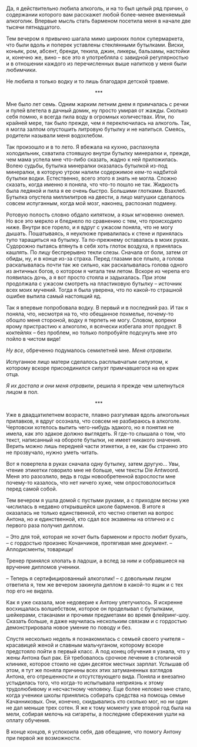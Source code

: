 # &nbsp; {#chapter-30}

Да, я действительно любила алкоголь, и на то был целый ряд причин, о содержании которого вам расскажет любой более-менее вменяемый алкоголик. Впервые мысль стать барменом посетила меня в начале две тысячи пятнадцатого. 

Тем вечером я привычно шагала мимо широких полок супермаркета, что были вдоль и поперек уставлены стеклянными бутылками. Виски, коньяк, ром, абсент, бренди, текила, джин, ликеры, бальзамы, настойки и, конечно же, вино – все это я употребляла с завидной регулярностью и в отношении каждого из перечисленных выше напитков у меня были любимчики. 

Не любила я только водку и то лишь благодаря детской травме. 

<div style="text-align: center;">***</div>

Мне было лет семь. Одним жарким летним днем я примчалась с речки и пулей влетела в дачный домик, ну просто умирая от жажды. Сколько себя помню, я всегда пила воду в огромных количествах. Или, по крайней мере, так было прежде, чем я переключилась на алкоголь. Так, я могла залпом опустошить литровую бутылку и не напиться. Смеясь, родители называли меня водохлебом. 

Так произошло и в то лето. Я вбежала на кухню, распахнула холодильник, схватила стоявшую внутри бутылку минералки и, прежде, чем мама успела мне что-либо сказать, жадно к ней приложилась. Волею судьбы, бутылка минералки оказалась бутылкой из-под минералки, в которую утром налили содержимое кем-то надбитой бутылки водки. Естественно, всего этого я знать не могла. Сложно сказать, когда именно я поняла, что что-то пошло не так. Жидкость была ледяной и пила я ее очень быстро. Большими глотками. Взахлеб. Бутылка опустела миллилитров на двести, а лицо матушки сделалось совсем испуганным, когда мой мозг, наконец, распознал подмену. 

Ротовую полость словно обдало кипятком, а язык мгновенно онемел. Но все это меркло и бледнело по сравнению с тем, что происходило ниже. Внутри все горело, и я вдруг с ужасом поняла, что не могу дышать. Пошатываясь, я неуклюже привалилась к стене и принялась тупо таращиться на бутылку. Та по-прежнему оставалась в моих руках. Судорожно пытаясь втянуть в себя хоть глоток воздуха, я принялась кашлять. По лицу беспрерывно текли слезы. Сначала от боли, затем от обиды, ну, и в конце из-за страха. Перед глазами все плыло, а голова раскалывалась почти так же сильно, как раскалывалась голова одного из античных богов, о котором я читала тем летом. Вскоре из черепа его появилась дочь, а я вот просто стояла и задыхалась. При этом продолжала с ужасом смотреть на пластиковую бутылку – источник всех моих мучений. Тогда я была уверена, что по какой-то страшной ошибке выпила самый настоящий яд.

Так я впервые попробовала водку. В первый и в последний раз. И так я поняла, что, несмотря на то, что обещанное похмелье, почему-то обошло меня стороной, водку я терпеть не могу. Словом, вопреки ярому пристрастию к алкоголю, я всячески избегала этот продукт. В коктейлях – без проблем, но только попробуйте подсунуть мне это пойло в чистом виде!

*Ну все*, обреченно подумалось семилетней мне. *Меня отравили.*

Испуганное лицо матери сделалось расплывчатым силуэтом, к которому вскоре присоединился силуэт примчавшегося на ее крик отца.

*Я их достала и они меня отравили*, решила я прежде чем шлепнуться лицом в пол.

<div style="text-align: center;">***</div>

Уже в двадцатилетнем возрасте, плавно разгуливая вдоль алкогольных прилавков, я вдруг осознала, что совсем не разбираюсь в алкоголе. Чертовски хотелось выпить чего-нибудь эдакого, но я понятия не имела, как это эдакое должно выглядеть. Я где-то слышала о том, что текст, написанный на обороте бутылки, не имеет никакого значения. Верить можно лишь передней части этикетки, а ее, как бы странно это не прозвучало, нужно уметь читать.

Вот я повертела в руках сначала одну бутылку, затем другую… Увы, чтение этикетки говорило мне не больше, чем тексты Die Antwoord. Меня это разозлило, ведь в годы новообретенной взрослости мне почему-то казалось, что нет ничего хуже, чем опростоволоситься перед самой собой. 

Тем вечером я ушла домой с пустыми руками, а с приходом весны уже числилась в недавно открывшейся школе барменов. В итоге я оказалась не только единственной, кто честно ответил на вопрос Антона, но и единственной, кто сдал все экзамены на отлично и с первого раза получил диплом.

– Это для той, которая не хочет быть барменом и просто любит бухать, – с гордостью произнес Кочанчиков, протягивая мне документ. – Аплодисменты, товарищи!

Тренер принялся хлопать в ладоши, а вслед за ним и собравшиеся на вручение дипломов ученики.

– Теперь я сертифицированный алкоголик! – с довольным лицом ответила я, тем же вечером закинула диплом в какой-то ящик и с тех пор его не видела.

Как я уже сказала, мое недоверие к Антону улетучилось. Я искренне восхищалась волшебством, которое он проделывал с бутылками, шейкерами, стаканами и прочими предметами во время флейринг-шоу. Сказать больше, я даже научилась нескольким связкам и с гордостью демонстрировала новое умение по поводу и без. 

Спустя несколько недель я познакомилась с семьей своего учителя – красавицей женой и славным мальчуганом, которому вскоре предстояло пойти в первый класс. А под конец обучения я узнала, что у жены Антона был рак. Ей требовалось срочное лечение в столичной клинике, которое стоило не один десяток местных зарплат. Услышав об этом, я тут же поняла причины всех этих затуманенных взглядов Антона, его отрешенности и отсутствующего вида. Поняла и внезапно устыдилась того, что когда-то испытывала неприязнь к этому трудолюбивому и несчастному человеку. Еще более неловко мне стало, когда ученики школы принялись собирать средства на помощь семье Качанниковых. Они, конечно, скидывались кто сколько мог, но ни один не дал меньше трех сотен. Я же к тому моменту уже второй год была на мели, собирая мелочь на сигареты, а последние сбережения ушли на оплату обучения.

В конце концов, я успокоила себя, дав обещание, что помогу Антону при первой же возможности. 


